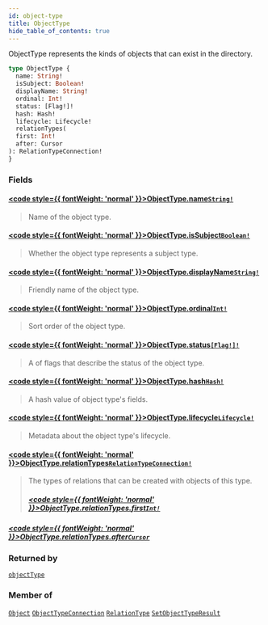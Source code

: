 ```yaml
---
id: object-type
title: ObjectType
hide_table_of_contents: true
---
```








ObjectType represents the kinds of objects that can exist in the directory.

```graphql
type ObjectType {
  name: String!
  isSubject: Boolean!
  displayName: String!
  ordinal: Int!
  status: [Flag!]!
  hash: Hash!
  lifecycle: Lifecycle!
  relationTypes(
  first: Int!
  after: Cursor
): RelationTypeConnection!
}
```


### Fields

#### [<code style={{ fontWeight: 'normal' }}>ObjectType.<b>name</b></code>](#)<Bullet />[`String!`](/docs/v1/directory-api-reference/schema/common/scalars/string) <Badge class="secondary" text="non-null"/> <Badge class="secondary" text="scalar"/> <Badge class="secondary" text="common"/>
> Name of the object type.
> 

#### [<code style={{ fontWeight: 'normal' }}>ObjectType.<b>isSubject</b></code>](#)<Bullet />[`Boolean!`](/docs/v1/directory-api-reference/schema/common/scalars/boolean) <Badge class="secondary" text="non-null"/> <Badge class="secondary" text="scalar"/> <Badge class="secondary" text="common"/>
> Whether the object type represents a subject type.
> 

#### [<code style={{ fontWeight: 'normal' }}>ObjectType.<b>displayName</b></code>](#)<Bullet />[`String!`](/docs/v1/directory-api-reference/schema/common/scalars/string) <Badge class="secondary" text="non-null"/> <Badge class="secondary" text="scalar"/> <Badge class="secondary" text="common"/>
> Friendly name of the object type.
> 

#### [<code style={{ fontWeight: 'normal' }}>ObjectType.<b>ordinal</b></code>](#)<Bullet />[`Int!`](/docs/v1/directory-api-reference/schema/common/scalars/int) <Badge class="secondary" text="non-null"/> <Badge class="secondary" text="scalar"/> <Badge class="secondary" text="common"/>
> Sort order of the object type.
> 

#### [<code style={{ fontWeight: 'normal' }}>ObjectType.<b>status</b></code>](#)<Bullet />[`[Flag!]!`](/docs/v1/directory-api-reference/schema/common/enums/flag) <Badge class="secondary" text="non-null"/> <Badge class="secondary" text="enum"/> <Badge class="secondary" text="common"/>
> A of flags that describe the status of the object type.
> 

#### [<code style={{ fontWeight: 'normal' }}>ObjectType.<b>hash</b></code>](#)<Bullet />[`Hash!`](/docs/v1/directory-api-reference/schema/common/scalars/hash) <Badge class="secondary" text="non-null"/> <Badge class="secondary" text="scalar"/> <Badge class="secondary" text="common"/>
> A hash value of object type's fields.
> 

#### [<code style={{ fontWeight: 'normal' }}>ObjectType.<b>lifecycle</b></code>](#)<Bullet />[`Lifecycle!`](/docs/v1/directory-api-reference/schema/common/objects/lifecycle) <Badge class="secondary" text="non-null"/> <Badge class="secondary" text="object"/> <Badge class="secondary" text="common"/>
> Metadata about the object type's lifecycle.
> 

#### [<code style={{ fontWeight: 'normal' }}>ObjectType.<b>relationTypes</b></code>](#)<Bullet />[`RelationTypeConnection!`](/docs/v1/directory-api-reference/schema/relation-types/objects/relation-type-connection) <Badge class="secondary" text="non-null"/> <Badge class="secondary" text="object"/> <Badge class="secondary" text="relation-types"/>
> The types of relations that can be created with objects of this type.
> ##### [<code style={{ fontWeight: 'normal' }}>ObjectType.relationTypes.<b>first</b></code>](#)<Bullet />[`Int!`](/docs/v1/directory-api-reference/schema/common/scalars/int) <Badge class="secondary" text="non-null"/> <Badge class="secondary" text="scalar"/> <Badge class="secondary" text="common"/>
> 
> 

##### [<code style={{ fontWeight: 'normal' }}>ObjectType.relationTypes.<b>after</b></code>](#)<Bullet />[`Cursor`](/docs/v1/directory-api-reference/schema/common/scalars/cursor) <Badge class="secondary" text="scalar"/> <Badge class="secondary" text="common"/>
> 
> 



### Returned by

[`objectType`](/docs/v1/directory-api-reference/schema/object-types/queries/object-type)  <Badge class="secondary" text="query"/>

### Member of

[`Object`](/docs/v1/directory-api-reference/schema/objects/objects/object)  <Badge class="secondary" text="object"/><Bullet />[`ObjectTypeConnection`](/docs/v1/directory-api-reference/schema/object-types/objects/object-type-connection)  <Badge class="secondary" text="object"/><Bullet />[`RelationType`](/docs/v1/directory-api-reference/schema/relation-types/objects/relation-type)  <Badge class="secondary" text="object"/><Bullet />[`SetObjectTypeResult`](/docs/v1/directory-api-reference/schema/object-types/objects/set-object-type-result)  <Badge class="secondary" text="object"/>



